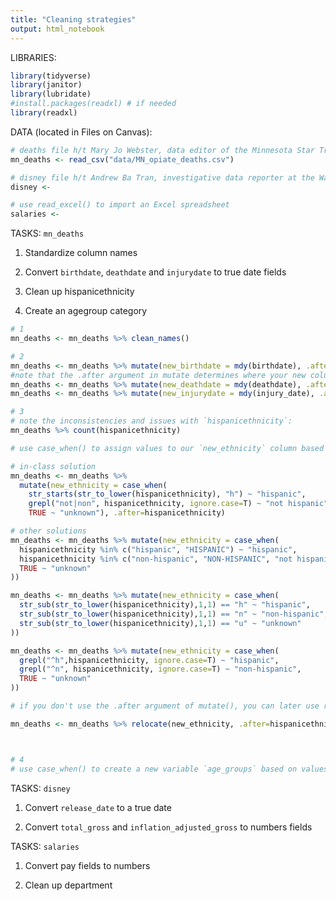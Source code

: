 ```yaml
---
title: "Cleaning strategies"
output: html_notebook
---
```


LIBRARIES:

```r
library(tidyverse)
library(janitor)
library(lubridate)
#install.packages(readxl) # if needed
library(readxl)
```

DATA (located in Files on Canvas):

```r
# deaths file h/t Mary Jo Webster, data editor of the Minnesota Star Tribune
mn_deaths <- read_csv("data/MN_opiate_deaths.csv")

# disney file h/t Andrew Ba Tran, investigative data reporter at the Washington Post
disney <- 

# use read_excel() to import an Excel spreadsheet
salaries <- 
```

TASKS: `mn_deaths`

1.  Standardize column names

2.  Convert `birthdate`, `deathdate` and `injurydate` to true date fields

3.  Clean up hispanicethnicity

4.  Create an agegroup category

```r
# 1
mn_deaths <- mn_deaths %>% clean_names()

# 2
mn_deaths <- mn_deaths %>% mutate(new_birthdate = mdy(birthdate), .after=birthdate)
#note that the .after argument in mutate determines where your new column will go
mn_deaths <- mn_deaths %>% mutate(new_deathdate = mdy(deathdate), .after=deathdate)
mn_deaths <- mn_deaths %>% mutate(new_injurydate = mdy(injury_date), .after=injury_date)

# 3
# note the inconsistencies and issues with `hispanicethnicity`:
mn_deaths %>% count(hispanicethnicity)

# use case_when() to assign values to our `new_ethnicity` column based on certain conditions:

# in-class solution
mn_deaths <- mn_deaths %>% 
  mutate(new_ethnicity = case_when(
    str_starts(str_to_lower(hispanicethnicity), "h") ~ "hispanic",
    grepl("not|non", hispanicethnicity, ignore.case=T) ~ "not hispanic",
    TRUE ~ "unknown"), .after=hispanicethnicity)

# other solutions
mn_deaths <- mn_deaths %>% mutate(new_ethnicity = case_when(
  hispanicethnicity %in% c("hispanic", "HISPANIC") ~ "hispanic",
  hispanicethnicity %in% c("non-hispanic", "NON-HISPANIC", "not hispanic", "NOT HISPANIC", "NOT-HISPANIC") ~ "non-hispanic", 
  TRUE ~ "unknown"
))

mn_deaths <- mn_deaths %>% mutate(new_ethnicity = case_when(
  str_sub(str_to_lower(hispanicethnicity),1,1) == "h" ~ "hispanic",
  str_sub(str_to_lower(hispanicethnicity),1,1) == "n" ~ "non-hispanic",
  str_sub(str_to_lower(hispanicethnicity),1,1) == "u" ~ "unknown"
))

mn_deaths <- mn_deaths %>% mutate(new_ethnicity = case_when(
  grepl("^h",hispanicethnicity, ignore.case=T) ~ "hispanic",
  grepl("^n", hispanicethnicity, ignore.case=T) ~ "non-hispanic",
  TRUE ~ "unknown"
))

# if you don't use the .after argument of mutate(), you can later use relocate():

mn_deaths <- mn_deaths %>% relocate(new_ethnicity, .after=hispanicethnicity)



# 4
# use case_when() to create a new variable `age_groups` based on values in `ageyears`


```


TASKS: `disney`

1.  Convert `release_date` to a true date

2.  Convert `total_gross` and `inflation_adjusted_gross` to numbers fields


TASKS: `salaries`

1.  Convert pay fields to numbers

2.  Clean up department


